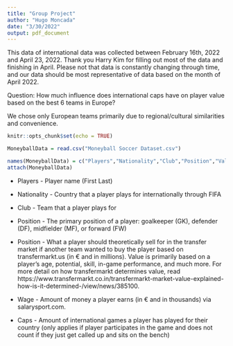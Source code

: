 ```yaml
---
title: "Group Project"
author: "Hugo Moncada"
date: "3/30/2022"
output: pdf_document
---
```


This data of international data was collected between February 16th, 2022 and April 23, 2022. Thank you Harry Kim for filling out most of the data and finishing in April. Please not that data is constantly changing through time, and our data should be most representative of data based on the month of April 2022. 

Question: How much influence does international caps have on player value based on the best 6 teams in Europe? 

We chose only European teams primarily due to regional/cultural similarities and convenience.
```r
knitr::opts_chunk$set(echo = TRUE)
```


```r
MoneyballData = read.csv("Moneyball Soccer Dataset.csv")
```


```r
names(MoneyballData) = c("Players","Nationality","Club","Position","Value","Wage","Caps")
attach(MoneyballData)
```


* Players - Player name (First Last)

* Nationality - Country that a player plays for internationally through FIFA

* Club - Team that a player plays for 

* Position - The primary position of a player: goalkeeper (GK), defender (DF), midfielder (MF), or forward (FW)

* Position - What a player should theoretically sell for in the transfer market if another team wanted to buy the player based on transfermarkt.us (in € and in millions). Value is primarily based on a player's age, potential, skill, in-game performance, and much more. For more detail on how transfermarkt determines value, read https://www.transfermarkt.co.in/transfermarkt-market-value-explained-how-is-it-determined-/view/news/385100.

* Wage - Amount of money a player earns (in € and in thousands) via salarysport.com. 

* Caps - Amount of international games a player has played for their country (only applies if player participates in the game and does not count if they just get called up and sits on the bench)

